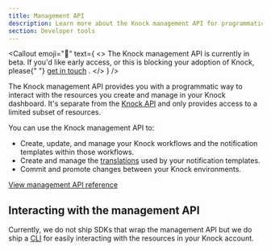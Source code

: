 ```yaml
---
title: Management API
description: Learn more about the Knock management API for programmatically interacting with your Knock dashboard resources.
section: Developer tools
---
```



<Callout
  emoji="🚧"
  text={
    <>
      The Knock management API is currently in beta. If you'd like early access,
      or this is blocking your adoption of Knock, please{" "}
      <a href="mailto:support@knock.app?subject=Management API">get in touch</a>
      .
    </>
  }
/>

The Knock management API provides you with a programmatic way to interact with the resources you create and manage in your Knock dashboard. It's separate from the [Knock API](/reference) and only provides access to a limited subset of resources.

You can use the Knock management API to:

- Create, update, and manage your Knock workflows and the notification templates within those workflows.
- Create and manage the [translations](/send-and-manage-data/translations) used by your notification templates.
- Commit and promote changes between your Knock environments.

[View management API reference](/mapi)

## Interacting with the management API

Currently, we do not ship SDKs that wrap the management API but we do ship a [CLI](/developer-tools/knock-cli) for easily interacting with the resources in your Knock account.
